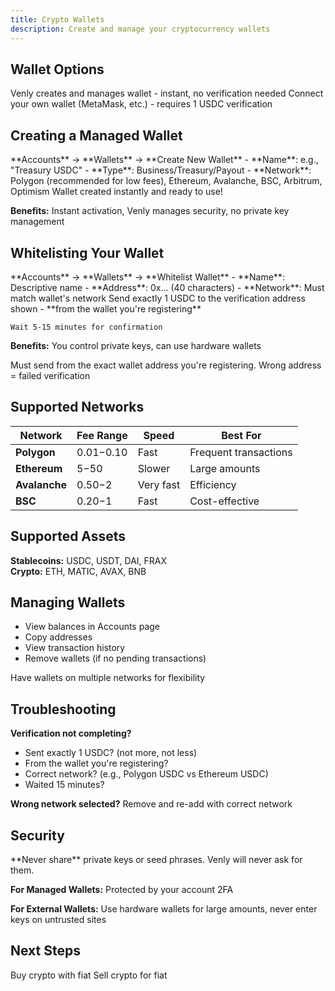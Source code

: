 ```yaml
---
title: Crypto Wallets
description: Create and manage your cryptocurrency wallets
---
```


## Wallet Options

<CardGroup cols={2}>
  <Card title="Create New (Recommended)" icon="plus">
    Venly creates and manages wallet - instant, no verification needed
  </Card>
  <Card title="Whitelist Existing" icon="link">
    Connect your own wallet (MetaMask, etc.) - requires 1 USDC verification
  </Card>
</CardGroup>

## Creating a Managed Wallet

<Steps>
  <Step title="Navigate">
    **Accounts** → **Wallets** → **Create New Wallet**
  </Step>
  
  <Step title="Configure">
    - **Name**: e.g., "Treasury USDC"
    - **Type**: Business/Treasury/Payout
    - **Network**: Polygon (recommended for low fees), Ethereum, Avalanche, BSC, Arbitrum, Optimism
  </Step>
  
  <Step title="Create">
    Wallet created instantly and ready to use!
  </Step>
</Steps>

**Benefits:** Instant activation, Venly manages security, no private key management

## Whitelisting Your Wallet

<Steps>
  <Step title="Navigate">
    **Accounts** → **Wallets** → **Whitelist Wallet**
  </Step>
  
  <Step title="Enter Details">
    - **Name**: Descriptive name
    - **Address**: 0x... (40 characters)
    - **Network**: Must match wallet's network
  </Step>
  
  <Step title="Verify Ownership">
    Send exactly 1 USDC to the verification address shown - **from the wallet you're registering**
    
    Wait 5-15 minutes for confirmation
  </Step>
</Steps>

**Benefits:** You control private keys, can use hardware wallets

<Warning>
  Must send from the exact wallet address you're registering. Wrong address = failed verification
</Warning>

## Supported Networks

| Network | Fee Range | Speed | Best For |
|---------|-----------|-------|----------|
| **Polygon** | $0.01-$0.10 | Fast | Frequent transactions |
| **Ethereum** | $5-$50 | Slower | Large amounts |
| **Avalanche** | $0.50-$2 | Very fast | Efficiency |
| **BSC** | $0.20-$1 | Fast | Cost-effective |

## Supported Assets

**Stablecoins:** USDC, USDT, DAI, FRAX  
**Crypto:** ETH, MATIC, AVAX, BNB

## Managing Wallets

- View balances in Accounts page
- Copy addresses
- View transaction history
- Remove wallets (if no pending transactions)

<Tip>
  Have wallets on multiple networks for flexibility
</Tip>

## Troubleshooting

**Verification not completing?**
- Sent exactly 1 USDC? (not more, not less)
- From the wallet you're registering?
- Correct network? (e.g., Polygon USDC vs Ethereum USDC)
- Waited 15 minutes?

**Wrong network selected?** Remove and re-add with correct network

## Security

<Warning>
  **Never share** private keys or seed phrases. Venly will never ask for them.
</Warning>

**For Managed Wallets:** Protected by your account 2FA

**For External Wallets:** Use hardware wallets for large amounts, never enter keys on untrusted sites

## Next Steps

<CardGroup cols={2}>
  <Card title="Create On-Ramp" icon="arrow-up" href="/guides/payments/transactions/on-ramp">
    Buy crypto with fiat
  </Card>
  <Card title="Create Off-Ramp" icon="arrow-down" href="/guides/payments/transactions/off-ramp">
    Sell crypto for fiat
  </Card>
</CardGroup>
